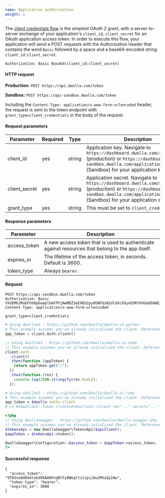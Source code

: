 ```yaml
---
name: Application authorization
weight: 1
---
```


The [client credentials flow](https://tools.ietf.org/html/rfc6749#section-4.1) is the simplest OAuth 2 grant, with a server-to-server exchange of your application's `client_id`, `client_secret` for an OAuth application access token. In order to execute this flow, your application will send a POST requests with the Authorization header that contains the word `Basic` followed by a space and a base64-encoded string `client_id:client_secret`.

`Authorization: Basic Base64(client_id:client_secret)`

#### HTTP request

**Production:** `POST https://api.dwolla.com/token`

**Sandbox:** `POST https://api-sandbox.dwolla.com/token`

Including the `Content-Type: application/x-www-form-urlencoded` header, the request is sent to the token endpoint with `grant_type=client_credentials` in the body of the request:

#### Request parameters

| Parameter     | Required | Type   | Description                                                                                                                                                                                   |
| ------------- | -------- | ------ | --------------------------------------------------------------------------------------------------------------------------------------------------------------------------------------------- |
| client_id     | yes      | string | Application key. Navigate to `https://dashboard.dwolla.com/applications` (production) or `https://dashboard-sandbox.dwolla.com/applications-legacy` (Sandbox) for your application key.       |
| client_secret | yes      | string | Application secret. Navigate to `https://dashboard.dwolla.com/applications` (production) or `https://dashboard-sandbox.dwolla.com/applications-legacy` (Sandbox) for your application secret. |
| grant_type    | yes      | string | This must be set to `client_credentials`.                                                                                                                                                     |

#### Response parameters

| Parameter    | Description                                                                                      |
| ------------ | ------------------------------------------------------------------------------------------------ |
| access_token | A new access token that is used to authenticate against resources that belong to the app itself. |
| expires_in   | The lifetime of the access token, in seconds. Default is 3600.                                   |
| token_type   | Always `bearer`.                                                                                 |

#### Request

```raw
POST https://api-sandbox.dwolla.com/token
Authorization: Basic YkVEMGJMaEFhb0pDamplbmFPVjNwMDZSeE9Eb2pyOUNFUzN1dldXcXUyeE9RYk9GeUE6WEZ0bmJIbXR3dXEwNVI1Yk91WmVOWHlqcW9RelNSc21zUU5qelFOZUFZUlRIbmhHRGw=
Content-Type: application/x-www-form-urlencoded

grant_type=client_credentials
```

```python
# Using dwollav2 - https://github.com/Dwolla/dwolla-v2-python
# This example assumes you've already initialized the client. Reference the SDKs page for more information: https://developers.dwolla.com/pages/sdks.html
app_token = client.Auth.client()
```

```javascript
// Using DwollaV2 - https://github.com/Dwolla/dwolla-v2-node
// This example assumes you've already initialized the client. Reference the SDKs page for more information: https://developers.dwolla.com/pages/sdks.html
client.auth
  .client()
  .then(function (appToken) {
    return appToken.get("/");
  })
  .then(function (res) {
    console.log(JSON.stringify(res.body));
  });
```

```ruby
# Using DwollaV2 - https://github.com/Dwolla/dwolla-v2-ruby
# This example assumes you've already initialized the client. Reference the SDKs page for more information: https://developers.dwolla.com/pages/sdks.html
app_token = $dwolla.auths.client
# => #<DwollaV2::Token client=#<DwollaV2::Client id="..." secret="..." environment=:sandbox> access_token="..." expires_in=3600 scope="...">
```

```php
<?php
// Using dwollaswagger - https://github.com/Dwolla/dwolla-swagger-php
// This example assumes you've already intialized the client. Reference the SDKs page for more information: https://developers.dwolla.com/pages/sdks.html
$tokensApi = new DwollaSwagger\TokensApi($apiClient);
$appToken = $tokensApi->token();

DwollaSwagger\Configuration::$access_token = $appToken->access_token;
?>
```

#### Successful response

```noselect
{
  "access_token": "SF8Vxx6H644lekdVKAAHFnqRCFy8WGqltzitpii6w2MVaZp1Nw",
  "token_type": "bearer",
  "expires_in": 3600
}
```
